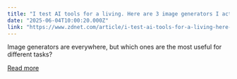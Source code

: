 ```yaml
---
title: "I test AI tools for a living. Here are 3 image generators I actually use and how"
date: "2025-06-04T10:00:20.000Z"
link: "https://www.zdnet.com/article/i-test-ai-tools-for-a-living-here-are-3-image-generators-i-actually-use-and-how/"
---
```


Image generators are everywhere, but which ones are the most useful for different tasks?

[Read more](https://www.zdnet.com/article/i-test-ai-tools-for-a-living-here-are-3-image-generators-i-actually-use-and-how/)
